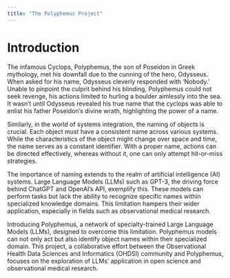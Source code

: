 ```yaml
---
title: "The Polyphemus Project"
---
```


# Introduction

The infamous Cyclops, Polyphemus, the son of Poseidon in Greek mythology, met his downfall due to the cunning of the hero, Odysseus. When asked for his name, Odysseus cleverly responded with 'Nobody.' Unable to pinpoint the culprit behind his blinding, Polyphemus could not seek revenge, his actions limited to hurling a boulder aimlessly into the sea. It wasn't until Odysseus revealed his true name that the cyclops was able to enlist his father Poseidon's divine wrath, highlighting the power of a name.

Similarly, in the world of systems integration, the naming of objects is crucial. Each object must have a consistent name across various systems. While the characteristics of the object might change over space and time, the name serves as a constant identifier. With a proper name, actions can be directed effectively, whereas without it, one can only attempt hit-or-miss strategies.

The importance of naming extends to the realm of artificial intelligence (AI) systems. Large Language Models (LLMs) such as GPT-3, the driving force behind ChatGPT and OpenAI's API, exemplify this. These models can perform tasks but lack the ability to recognize specific names within specialized knowledge domains. This limitation hampers their wider application, especially in fields such as observational medical research.

Introducing Polyphemus, a network of specialty-trained Large Language Models (LLMs), designed to overcome this limitation. Polyphemus models can not only act but also identify object names within their specialized domain. This project, a collaborative effort between the Observational Health Data Sciences and Informatics (OHDSI) community and Polyphemus, focuses on the exploration of LLMs' application in open science and observational medical research.

